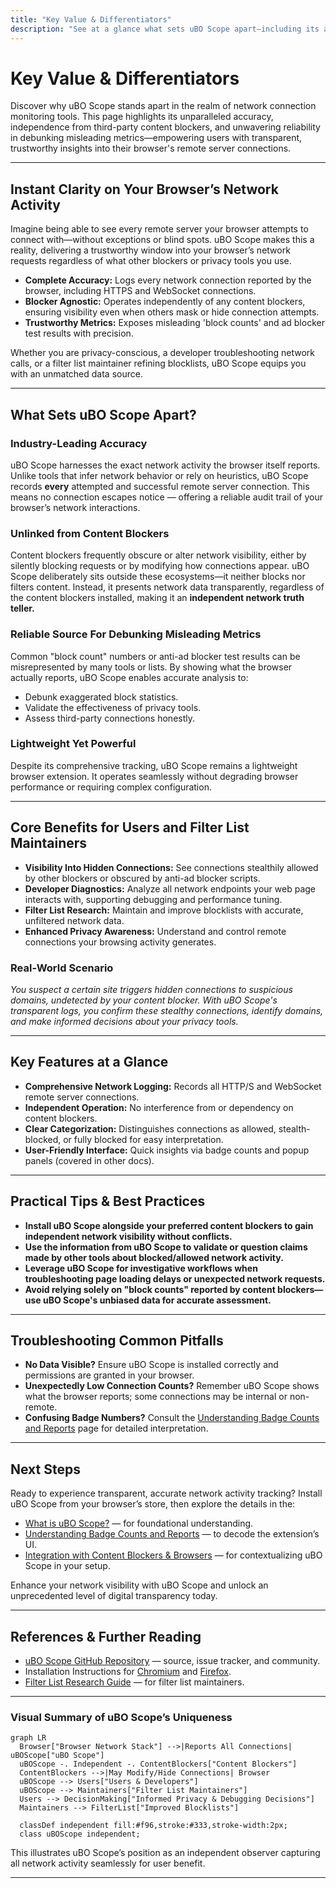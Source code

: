 ```yaml
---
title: "Key Value & Differentiators"
description: "See at a glance what sets uBO Scope apart—including its accuracy (records all network activity as reported by the browser), independence from specific content blockers, and reliability for debunking misleading metrics or 'ad blocker tests.' Outlines core benefits for users and filter list maintainers."
---
```


# Key Value & Differentiators

Discover why uBO Scope stands apart in the realm of network connection monitoring tools. This page highlights its unparalleled accuracy, independence from third-party content blockers, and unwavering reliability in debunking misleading metrics—empowering users with transparent, trustworthy insights into their browser's remote server connections.

---

## Instant Clarity on Your Browser’s Network Activity

Imagine being able to see every remote server your browser attempts to connect with—without exceptions or blind spots. uBO Scope makes this a reality, delivering a trustworthy window into your browser’s network requests regardless of what other blockers or privacy tools you use.

- **Complete Accuracy:** Logs every network connection reported by the browser, including HTTPS and WebSocket connections.
- **Blocker Agnostic:** Operates independently of any content blockers, ensuring visibility even when others mask or hide connection attempts.
- **Trustworthy Metrics:** Exposes misleading 'block counts' and ad blocker test results with precision.

Whether you are privacy-conscious, a developer troubleshooting network calls, or a filter list maintainer refining blocklists, uBO Scope equips you with an unmatched data source.

---

## What Sets uBO Scope Apart?

### Industry-Leading Accuracy
uBO Scope harnesses the exact network activity the browser itself reports. Unlike tools that infer network behavior or rely on heuristics, uBO Scope records **every** attempted and successful remote server connection. This means no connection escapes notice — offering a reliable audit trail of your browser’s network interactions.

### Unlinked from Content Blockers
Content blockers frequently obscure or alter network visibility, either by silently blocking requests or by modifying how connections appear. uBO Scope deliberately sits outside these ecosystems—it neither blocks nor filters content. Instead, it presents network data transparently, regardless of the content blockers installed, making it an **independent network truth teller.**

### Reliable Source For Debunking Misleading Metrics
Common "block count" numbers or anti-ad blocker test results can be misrepresented by many tools or lists. By showing what the browser actually reports, uBO Scope enables accurate analysis to:

- Debunk exaggerated block statistics.
- Validate the effectiveness of privacy tools.
- Assess third-party connections honestly.

### Lightweight Yet Powerful
Despite its comprehensive tracking, uBO Scope remains a lightweight browser extension. It operates seamlessly without degrading browser performance or requiring complex configuration.

---

## Core Benefits for Users and Filter List Maintainers

- **Visibility Into Hidden Connections:** See connections stealthily allowed by other blockers or obscured by anti-ad blocker scripts.
- **Developer Diagnostics:** Analyze all network endpoints your web page interacts with, supporting debugging and performance tuning.
- **Filter List Research:** Maintain and improve blocklists with accurate, unfiltered network data.
- **Enhanced Privacy Awareness:** Understand and control remote connections your browsing activity generates.

### Real-World Scenario
*You suspect a certain site triggers hidden connections to suspicious domains, undetected by your content blocker. With uBO Scope's transparent logs, you confirm these stealthy connections, identify domains, and make informed decisions about your privacy tools.*

---

## Key Features at a Glance

- **Comprehensive Network Logging:** Records all HTTP/S and WebSocket remote server connections.
- **Independent Operation:** No interference from or dependency on content blockers.
- **Clear Categorization:** Distinguishes connections as allowed, stealth-blocked, or fully blocked for easy interpretation.
- **User-Friendly Interface:** Quick insights via badge counts and popup panels (covered in other docs).

---

## Practical Tips & Best Practices

- **Install uBO Scope alongside your preferred content blockers to gain independent network visibility without conflicts.**
- **Use the information from uBO Scope to validate or question claims made by other tools about blocked/allowed network activity.**
- **Leverage uBO Scope for investigative workflows when troubleshooting page loading delays or unexpected network requests.**
- **Avoid relying solely on "block counts" reported by content blockers—use uBO Scope's unbiased data for accurate assessment.**

---

## Troubleshooting Common Pitfalls

- **No Data Visible?** Ensure uBO Scope is installed correctly and permissions are granted in your browser.
- **Unexpectedly Low Connection Counts?** Remember uBO Scope shows what the browser reports; some connections may be internal or non-remote.
- **Confusing Badge Numbers?** Consult the [Understanding Badge Counts and Reports](/getting-started/introduction-overview/understanding-badge-and-reports) page for detailed interpretation.

---

## Next Steps

Ready to experience transparent, accurate network activity tracking? Install uBO Scope from your browser’s store, then explore the details in the:

- [What is uBO Scope?](/overview/introduction-value/product-overview) — for foundational understanding.
- [Understanding Badge Counts and Reports](/getting-started/introduction-overview/understanding-badge-and-reports) — to decode the extension’s UI.
- [Integration with Content Blockers & Browsers](/overview/integration-context/ecosystem-integration) — for contextualizing uBO Scope in your setup.

Enhance your network visibility with uBO Scope and unlock an unprecedented level of digital transparency today.

---

## References & Further Reading

- [uBO Scope GitHub Repository](https://github.com/gorhill/uBO-Scope) — source, issue tracker, and community.
- Installation Instructions for [Chromium](https://chrome.google.com/webstore/detail/ublock-origin-scope...) and [Firefox](https://addons.mozilla.org/en-US/firefox/addon/ubo-scope/).
- [Filter List Research Guide](/guides/advanced-usage-patterns/filter-list-research) — for filter list maintainers.

---

### Visual Summary of uBO Scope’s Uniqueness

```mermaid
graph LR
  Browser["Browser Network Stack"] -->|Reports All Connections| uBOScope["uBO Scope"]
  uBOScope -. Independent -. ContentBlockers["Content Blockers"]
  ContentBlockers -->|May Modify/Hide Connections| Browser
  uBOScope --> Users["Users & Developers"]
  uBOScope --> Maintainers["Filter List Maintainers"]
  Users --> DecisionMaking["Informed Privacy & Debugging Decisions"]
  Maintainers --> FilterList["Improved Blocklists"]

  classDef independent fill:#f96,stroke:#333,stroke-width:2px;
  class uBOScope independent;
```

This illustrates uBO Scope’s position as an independent observer capturing all network activity seamlessly for user benefit.

---